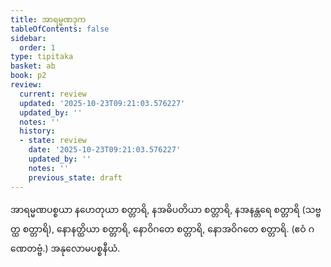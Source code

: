 ```yaml
---
title: အာရမ္မဏဒုက
tableOfContents: false
sidebar:
  order: 1
type: tipitaka
basket: ab
book: p2
review:
  current: review
  updated: '2025-10-23T09:21:03.576227'
  updated_by: ''
  notes: ''
  history:
  - state: review
    date: '2025-10-23T09:21:03.576227'
    updated_by: ''
    notes: ''
    previous_state: draft
---
```



<ReviewStatus review={frontmatter.review} showDetails={true} />

<HypothesisAnnotation frontmatter={frontmatter} />

<DynamicBreadcrumb />

<Division number="200" book="p2" e="ch" v="38" p="85">

<Paragraph number="540" book="p2">
အာရမ္မဏပစ္စယာ နဟေတုယာ စတ္တာရိ, နအဓိပတိယာ စတ္တာရိ, နအနန္တရေ စတ္တာရိ (သဗ္ဗတ္ထ စတ္တာရိ), နောနတ္ထိယာ စတ္တာရိ, နောဝိဂတေ စတ္တာရိ, နောအဝိဂတေ စတ္တာရိ. (ဧဝံ ဂဏေတဗ္ဗံ.)

</Paragraph>
</Division>

<Paragraph number="541" type="center" book="p2">
အနုလောမပစ္စနီယံ.
</Paragraph>